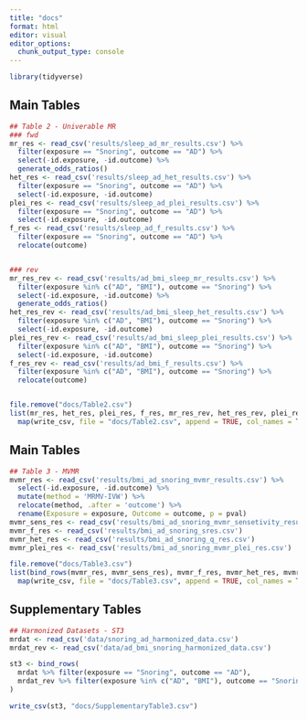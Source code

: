 ```yaml
---
title: "docs"
format: html
editor: visual
editor_options: 
  chunk_output_type: console
---
```


```r
library(tidyverse)
```

## Main Tables
```r
## Table 2 - Univerable MR
### fwd
mr_res <- read_csv('results/sleep_ad_mr_results.csv') %>% 
  filter(exposure == "Snoring", outcome == "AD") %>%
  select(-id.exposure, -id.outcome) %>%
  generate_odds_ratios()
het_res <- read_csv('results/sleep_ad_het_results.csv') %>% 
  filter(exposure == "Snoring", outcome == "AD") %>%
  select(-id.exposure, -id.outcome)
plei_res <- read_csv('results/sleep_ad_plei_results.csv') %>% 
  filter(exposure == "Snoring", outcome == "AD") %>%
  select(-id.exposure, -id.outcome)
f_res <- read_csv('results/sleep_ad_f_results.csv') %>% 
  filter(exposure == "Snoring", outcome == "AD") %>%
  relocate(outcome)


### rev
mr_res_rev <- read_csv('results/ad_bmi_sleep_mr_results.csv') %>% 
  filter(exposure %in% c("AD", "BMI"), outcome == "Snoring") %>%
  select(-id.exposure, -id.outcome) %>%
  generate_odds_ratios()
het_res_rev <- read_csv('results/ad_bmi_sleep_het_results.csv') %>% 
  filter(exposure %in% c("AD", "BMI"), outcome == "Snoring") %>%
  select(-id.exposure, -id.outcome)
plei_res_rev <- read_csv('results/ad_bmi_sleep_plei_results.csv') %>% 
  filter(exposure %in% c("AD", "BMI"), outcome == "Snoring") %>%
  select(-id.exposure, -id.outcome)
f_res_rev <- read_csv('results/ad_bmi_f_results.csv') %>% 
  filter(exposure %in% c("AD", "BMI"), outcome == "Snoring") %>%
  relocate(outcome)


file.remove("docs/Table2.csv")
list(mr_res, het_res, plei_res, f_res, mr_res_rev, het_res_rev, plei_res_rev, f_res_rev) %>%
  map(write_csv, file = "docs/Table2.csv", append = TRUE, col_names = T)


```

## Main Tables
```r
## Table 3 - MVMR
mvmr_res <- read_csv('results/bmi_ad_snoring_mvmr_results.csv') %>%
  select(-id.exposure, -id.outcome) %>%
  mutate(method = 'MRMV-IVW') %>%
  relocate(method, .after = 'outcome') %>%
  rename(Exposure = exposure, Outcome = outcome, p = pval)
mvmr_sens_res <- read_csv('results/bmi_ad_snoring_mvmr_sensetivity_results.csv')
mvmr_f_res <- read_csv('results/bmi_ad_snoring_sres.csv')
mvmr_het_res <- read_csv('results/bmi_ad_snoring_q_res.csv')
mvmr_plei_res <- read_csv('results/bmi_ad_snoring_mvmr_plei_res.csv')

file.remove("docs/Table3.csv")
list(bind_rows(mvmr_res, mvmr_sens_res), mvmr_f_res, mvmr_het_res, mvmr_plei_res) %>%
  map(write_csv, file = "docs/Table3.csv", append = TRUE, col_names = T)

```



## Supplementary Tables

```r
## Harmonized Datasets - ST3
mrdat <- read_csv('data/snoring_ad_harmonized_data.csv')
mrdat_rev <- read_csv('data/ad_bmi_snoring_harmonized_data.csv')

st3 <- bind_rows(
  mrdat %>% filter(exposure == "Snoring", outcome == "AD"),
  mrdat_rev %>% filter(exposure %in% c("AD", "BMI"), outcome == "Snoring")
)

write_csv(st3, "docs/SupplementaryTable3.csv")

```

